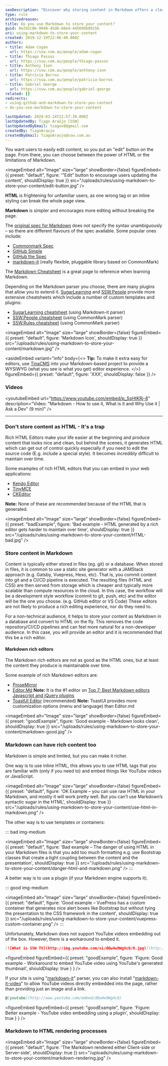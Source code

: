 ```yaml
---
seoDescription: "Discover why storing content in Markdown offers a cleaner, more maintainable alternative to HTML, with insights on integrating rich media and enhancing your editing workflow."
type: rule
archivedreason:
title: Do you use Markdown to store your content?
guid: 0e292c8b-9948-45d6-b6e4-445699b8915b
uri: using-markdown-to-store-your-content
created: 2019-12-19T22:06:49.000Z
authors:
- title: Adam Cogan
  url: https://ssw.com.au/people/adam-cogan
- title: Thiago Passos
  url: https://ssw.com.au/people/thiago-passos
- title: Anthony Ison
  url: https://ssw.com.au/people/anthony-ison
- title: Patricia Barros
  url: https://ssw.com.au/people/patricia-barros
- title: Gabriel George
  url: https://ssw.com.au/people/gabriel-george
related: []
redirects:
- using-github-and-markdown-to-store-you-content
- do-you-use-markdown-to-store-your-content

lastUpdated: 2024-03-14T22:57:39.000Z
lastUpdatedBy: Tiago Araújo [SSW]
lastUpdatedByEmail: tiagov8@gmail.com
createdBy: TiagoAraujo
createdByEmail: TiagoAraujo@ssw.com.au
---
```


You want users to easily edit content, so you put an "edit" button on the page. From there, you can choose between the power of HTML or the limitations of Markdown.

<imageEmbed
  alt="Image"
  size="large"
  showBorder={false}
  figureEmbed={{
    preset: "default",
    figure: '"Edit" button to encourage users updating the content',
    shouldDisplay: true
  }}
  src="/uploads/rules/using-markdown-to-store-your-content/edit-button.jpg"
/>

**HTML** is frightening for unfamiliar users, as one wrong tag or an inline styling can break the whole page view.

**Markdown** is simpler and encourages more editing without breaking the page.

The [original spec for Markdown](https://daringfireball.net/projects/markdown/syntax) does not specify the syntax unambiguously – so there are different flavours of the spec available. Some popular ones include:

* [Commonmark Spec](https://spec.commonmark.org/0.29/)
* [GitHub Simple](https://guides.github.com/features/mastering-markdown/)
* [GitHub the Spec](https://github.github.com/gfm/)
* [markdown-it](https://github.com/markdown-it/markdown-it) (really flexible, pluggable library based on CommonMark)

The [Markdown Cheatsheet](https://github.com/adam-p/markdown-here/wiki/Markdown-Cheatsheet) is a great page to reference when learning Markdown.

Depending on the Markdown parser you choose, there are many plugins that allow you to extend it. [SugarLearning](https://sugarlearning.com) and [SSW.People](https://ssw.com.au/people) provide more extensive cheatsheets which include a number of custom templates and plugins:

* [SugarLearning cheatsheet](https://my.sugarlearning.com/SSW/items/13308/markdown-cheatsheet) (using Markdown-it parser)
* [SSW.People cheatsheet](https://ssw.com.au/people/sample) (using CommonMark parser)
* [SSW.Rules cheatsheet](https://github.com/SSWConsulting/SSW.Rules.Content/wiki/Using-Markdown) (using CommonMark parser)


<imageEmbed
  alt="Image"
  size="large"
  showBorder={false}
  figureEmbed={{
    preset: "default",
    figure: 'Markdown Icon',
    shouldDisplay: true
  }}
  src="/uploads/rules/using-markdown-to-store-your-content/markdown.jpg"
/>

<asideEmbed
  variant="info"
  body={<>
    **Tip:** To make it extra easy for editors, use [TinaCMS](https://tina.io/markdown-cms) into your Markdown-based project to provide a WYSIWYG (what you see is what you get) editor experience.
  </>}
  figureEmbed={{
    preset: "default",
    figure: 'XXX',
    shouldDisplay: false
  }}
/>

### Videos

<youtubeEmbed url="https://www.youtube.com/embed/p_SsHtKRj-8" description="Video: "Markdown -  How to use it, What is it and Why Use it | Ask a Dev" (9 min)" />

---

<youtubeEmbed url="https://www.youtube.com/embed/j3ix99MdSic" description="Using GitHub and Markdown to store you content by Thiago Passos (4 min)" />

### Don't store content as HTML - It's a trap

Rich HTML Editors make your life easier at the beginning and produce content that looks nice and clean, but behind the scenes, it generates HTML which can get out of control quickly especially if you need to edit the source code (E.g. include a special style). It becomes incredibly difficult to maintain over time.

Some examples of rich HTML editors that you can embed in your web applications:

* [Kendo Editor](https://www.telerik.com/kendo-angular-ui/components/editor/)
* [TinyMCE](https://www.tiny.cloud/)
* [CKEditor](https://ckeditor.com/)

**Note:** None of these are recommended because of the HTML that is generated.

<imageEmbed
  alt="Image"
  size="large"
  showBorder={false}
  figureEmbed={{
    preset: "badExample",
    figure: 'Bad example - HTML generated by a rich editor gets harder to maintain over time',
    shouldDisplay: true
  }}
  src="/uploads/rules/using-markdown-to-store-your-content/HTML-bad.jpg"
/>

### Store content in Markdown

Content is typically either stored in files (eg. git) or a database. When stored in files, it is common to use a static site generator with a JAMStack approach (e.g. Gatsby, Vuepress, Hexo, etc). That is, you commit content into git and a CI/CD pipeline is executed. The resulting files (HTML and CSS) are then served from storage which is cheaper and typically more scalable than compute resources in the cloud. In this case, the workflow will be a development style workflow (commit to git, push, etc) and the editor will be the one you choose. (e.g. GitHub editor or VS Code) These editors are not likely to produce a rich editing experience, nor do they need to.

For a non-technical audience, it helps to store your content as Markdown in a database and convert to HTML on the fly. This removes the code repository/CI/CD pipelines and can feel more natural for a non-developer audience. In this case, you will provide an editor and it is recommended that this be a rich editor.

#### Markdown rich editors

The Markdown rich editors are not as good as the HTML ones, but at least the content they produce is maintainable over time.

Some example of rich Markdown editors are:

* [ProseMirror](http://prosemirror.net/)
* [Editor.Md](https://pandao.github.io/editor.md/)
   **Note:** It is the #1 editor on [Top 7: Best Markdown editors Javascript and jQuery plugins](https://ourcodeworld.com/articles/read/359/top-7-best-markdown-editors-javascript-and-jquery-plugins)
* [ToastUI Editor](https://ui.toast.com/tui-editor/) (recommended)
   **Note:** ToastUI provides more customization options (menu and language) than Editor.md

<imageEmbed
  alt="Image"
  size="large"
  showBorder={false}
  figureEmbed={{
    preset: "goodExample",
    figure: 'Good example - Markdown looks clean',
    shouldDisplay: true
  }}
  src="/uploads/rules/using-markdown-to-store-your-content/markdown-good.jpg"
/>

### Markdown can have rich content too

Markdown is simple and limited, but you can make it richer.

One way is to use inline HTML, this allows you to use HTML tags that you are familiar with (only if you need to) and embed things like YouTube videos or JavaScript.


<imageEmbed
  alt="Image"
  size="large"
  showBorder={false}
  figureEmbed={{
    preset: "default",
    figure: 'OK Example – you can use raw HTML in your Markdown, and mostly it will work pretty well. But you can’t use Markdown’s syntactic sugar in the HTML',
    shouldDisplay: true
  }}
  src="/uploads/rules/using-markdown-to-store-your-content/use-html-in-markdown.png"
/>

The other way is to use templates or containers:

::: bad img-medium

<imageEmbed
  alt="Image"
  size="large"
  showBorder={false}
  figureEmbed={{
    preset: "default",
    figure: 'Bad example – The danger of using HTML in your Markdown files is that you add too much formatting e.g. use Bootstrap classes that create a tight coupling between the content and the presentation',
    shouldDisplay: true
  }}
  src="/uploads/rules/using-markdown-to-store-your-content/danger-html-and-markdown.png"
/>
:::

A better way is to use a plugin (if your Markdown engine supports it).

::: good img-medium

<imageEmbed
  alt="Image"
  size="large"
  showBorder={false}
  figureEmbed={{
    preset: "default",
    figure: 'Good example – VuePress has a custom container that generates nice alert boxes like Bootstrap but without tying the presentation to the CSS framework in the content',
    shouldDisplay: true
  }}
  src="/uploads/rules/using-markdown-to-store-your-content/vuepress-custom-container.png"
/>
:::

Unfortunately, Markdown does not support YouTube videos embedding out of the box. However, there is a workaround to embed it.

``` markdown
[![What is SSW TV](http://img.youtube.com/vi/dQw4w9WgXcQ/0.jpg)](http://www.youtube.com/watch?v=dQw4w9WgXcQ)
```

<figureEmbed figureEmbed={{
  preset: "goodExample",
  figure: 'Figure: Good example - Workaround to embed YouTube video using YouTube\'s generated thumbnail',
  shouldDisplay: true
} } />


If your site is using "[markdown-it](https://www.npmjs.com/package/markdown-it)" parser, you can also install "[markdown-it-video](https://www.npmjs.com/package/markdown-it-video)" to allow YouTube videos directly embedded into the page, rather than providing just an image and a link.

``` markdown
@[youtube](http://www.youtube.com/embed/dQw4w9WgXcQ)
```

<figureEmbed figureEmbed={{
  preset: "goodExample",
  figure: 'Figure: Better example - YouTube video embedding using a plugin',
  shouldDisplay: true
} } />


### Markdown to HTML rendering processes


<imageEmbed
  alt="Image"
  size="large"
  showBorder={false}
  figureEmbed={{
    preset: "default",
    figure: 'The Markdown rendered either Client-side or Server-side',
    shouldDisplay: true
  }}
  src="/uploads/rules/using-markdown-to-store-your-content/markdown-rendering.jpg"
/>
